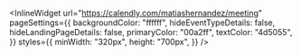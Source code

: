 
<InlineWidget
  url="https://calendly.com/matiashernandez/meeting"
  pageSettings={{
    backgroundColor: "ffffff",
    hideEventTypeDetails: false,
    hideLandingPageDetails: false,
    primaryColor: "00a2ff",
    textColor: "4d5055",
  }}
  styles={{
    minWidth: "320px",
    height: "700px",
  }}
/>
